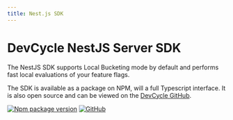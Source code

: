 ```yaml
---
title: Nest.js SDK
---
```



# DevCycle NestJS Server SDK

The NestJS SDK supports Local Bucketing mode by default and performs fast local evaluations of your feature flags.

<CustomDocCardList items={useCurrentSidebarCategory().items} columnWidth={4} />

The SDK is available as a package on NPM, will a full Typescript interface. It is also open source and can be viewed on
the [DevCycle GitHub](https://github.com/DevCycleHQ/js-sdks/tree/main/sdk/nestjs).

[![Npm package version](https://badgen.net/npm/v/@devcycle/nestjs-server-sdk)](https://www.npmjs.com/package/@devcycle/nestjs-server-sdk)
[![GitHub](https://img.shields.io/github/stars/devcyclehq/js-sdks.svg?style=social&label=Star&maxAge=2592000)](https://github.com/devcyclehq/js-sdks)
